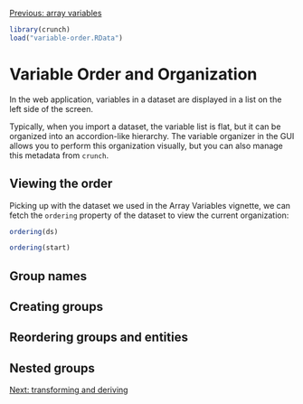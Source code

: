<!--
%\VignetteEngine{knitr::knitr}
%\VignetteIndexEntry{Variable Order}
-->

[Previous: array variables](array-variables.html)

```r
library(crunch)
load("variable-order.RData")
```

# Variable Order and Organization

In the web application, variables in a dataset are displayed in a list on the left side of the screen.

<!-- screenshot -->

Typically, when you import a dataset, the variable list is flat, but it can be organized into an accordion-like hierarchy. The variable organizer in the GUI allows you to perform this organization visually, but you can also manage this metadata from `crunch`.

## Viewing the order

Picking up with the dataset we used in the Array Variables vignette, we can fetch the `ordering` property of the dataset to view the current organization:

```r
ordering(ds)
```
```r
ordering(start)
```

## Group names

## Creating groups

## Reordering groups and entities

## Nested groups

[Next: transforming and deriving](derive.html)
